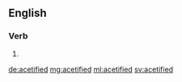 ==English==

===Verb===
{{head|en}}

# {{en-past of|acetify}}

[[de:acetified]]
[[mg:acetified]]
[[ml:acetified]]
[[sv:acetified]]